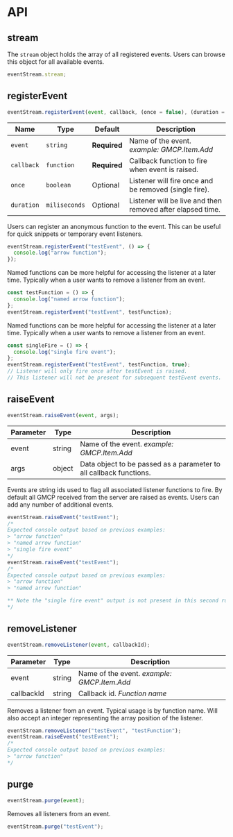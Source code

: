 # API

## stream

The `stream` object holds the array of all registered events. Users can browse this object for all available events.

```js
eventStream.stream;
```

## registerEvent

```js
eventStream.registerEvent(event, callback, (once = false), (duration = false));
```

| Name       | Type          | Default      | Description                                                |
| ---------- | ------------- | ------------ | ---------------------------------------------------------- |
| `event`    | `string`      | **Required** | Name of the event. _example: GMCP.Item.Add_                |
| `callback` | `function`    | **Required** | Callback function to fire when event is raised.            |
| `once`     | `boolean`     | Optional     | Listener will fire once and be removed (single fire).      |
| `duration` | `miliseconds` | Optional     | Listener will be live and then removed after elapsed time. |

Users can register an anonymous function to the event. This can be useful for quick snippets or temporary event listeners.

```js
eventStream.registerEvent("testEvent", () => {
  console.log("arrow function");
});
```

Named functions can be more helpful for accessing the listener at a later time. Typically when a user wants to remove a listener from an event.

```js
const testFunction = () => {
  console.log("named arrow function");
};
eventStream.registerEvent("testEvent", testFunction);
```

Named functions can be more helpful for accessing the listener at a later time. Typically when a user wants to remove a listener from an event.

```js sdfasdf
const singleFire = () => {
  console.log("single fire event");
};
eventStream.registerEvent("testEvent", testFunction, true);
// Listener will only fire once after testEvent is raised.
// This listener will not be present for subsequent testEvent events.
```

## raiseEvent

```js
eventStream.raiseEvent(event, args);
```

| Parameter | Type   | Description                                                        |
| --------- | ------ | ------------------------------------------------------------------ |
| event     | string | Name of the event. _example: GMCP.Item.Add_                        |
| args      | object | Data object to be passed as a parameter to all callback functions. |

Events are string ids used to flag all associated listener functions to fire. By default all GMCP received from the server are raised as events. Users can add any number of additional events.

```js
eventStream.raiseEvent("testEvent");
/*
Expected console output based on previous examples:
> "arrow function"
> "named arrow function"
> "single fire event"
*/
eventStream.raiseEvent("testEvent");
/*
Expected console output based on previous examples:
> "arrow function"
> "named arrow function"

** Note the "single fire event" output is not present in this second run
*/
```

## removeListener

```js
eventStream.removeListener(event, callbackId);
```

| Parameter  | Type   | Description                                 |
| ---------- | ------ | ------------------------------------------- |
| event      | string | Name of the event. _example: GMCP.Item.Add_ |
| callbackId | string | Callback id. _Function name_                |

Removes a listener from an event. Typical usage is by function name. Will also accept an integer representing the array position of the listener.

```js
eventStream.removeListener("testEvent", "testFunction");
eventStream.raiseEvent("testEvent");
/*
Expected console output based on previous examples:
> "arrow function"
*/
```

## purge

```js
eventStream.purge(event);
```

Removes all listeners from an event.

```js
eventStream.purge("testEvent");
```
